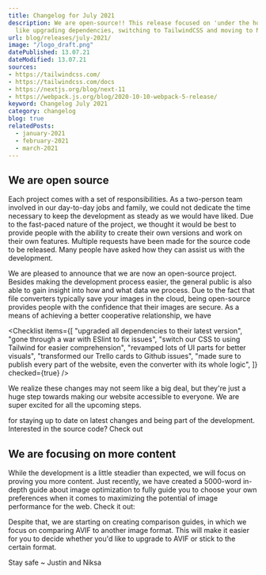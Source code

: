 ```yaml
---
title: Changelog for July 2021
description: We are open-source!! This release focused on 'under the hood' changes,
  like upgrading dependencies, switching to TailwindCSS and moving to NextJS 11.
url: blog/releases/july-2021/
image: "/logo_draft.png"
datePublished: 13.07.21
dateModified: 13.07.21
sources:
- https://tailwindcss.com/
- https://tailwindcss.com/docs
- https://nextjs.org/blog/next-11
- https://webpack.js.org/blog/2020-10-10-webpack-5-release/
keyword: Changelog July 2021
category: changelog
blog: true
relatedPosts:
  - january-2021
  - february-2021
  - march-2021
---
```


## We are open source

Each project comes with a set of responsibilities. As a two-person team involved in our day-to-day jobs and family, we could not dedicate the time necessary to keep the development as steady as we would have liked. Due to the fast-paced nature of the project, we thought it would be best to provide people with the ability to create their own versions and work on their own features. Multiple requests have been made for the source code to be released. Many people have asked how they can assist us with the development.  

We are pleased to announce that we are now an open-source project. Besides making the development process easier, the general public is also able to gain insight into how and what data we process. Due to the fact that file converters typically save your images in the cloud, being open-source provides people with the confidence that their images are secure. As a means of achieving a better cooperative relationship, we have

<Checklist
  items={[
    "upgraded all dependencies to their latest version",
    "gone through a war with ESlint to fix issues",
    "switch our CSS to using Tailwind for easier comprehension",
    "revamped lots of UI parts for better visuals",
    "transformed our Trello cards to Github issues",
    "made sure to publish every part of the website, even the converter with its whole logic",
  ]}
  checked={true}
/>
  
We realize these changes may not seem like a big deal, but they're just a huge step towards making our website accessible to everyone. We are super excited for all the upcoming steps.
<Link text="Join our Discord" link="discord.com/invite/6w42YpF5hm" ext=""></Link>
for staying up to date on latest changes and being part of the development.  
Interested in the source code? Check out
<Link text="Github." link="github.com/justinschmitz97/avif.io/" ext=""></Link>

## We are focusing on more content
  
While the development is a little steadier than expected, we will focus on proving you more content. Just recently, we have created a 5000-word in-depth guide about image optimization to fully guide you to choose your own preferences when it comes to maximizing the potential of image performance for the web. Check it out: 
<Link text="Image Web Performance Guide" link="/blog/articles/optimize-images-for-web-performance/"></Link>

Despite that, we are starting on creating comparison guides, in which we focus on comparing AVIF to another image format. This will make it easier for you to decide whether you'd like to upgrade to AVIF or stick to the certain format.
<Link text="Explore our current comparison articles here" link="/blog/#comparisons"></Link>


Stay safe ~ Justin and Niksa